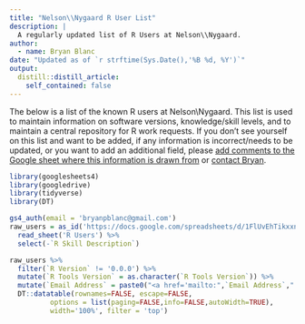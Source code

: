 ```yaml
---
title: "Nelson\\Nygaard R User List"
description: |
  A regularly updated list of R Users at Nelson\\Nygaard.
author:
  - name: Bryan Blanc
date: "Updated as of `r strftime(Sys.Date(),'%B %d, %Y')`"
output:
  distill::distill_article:
    self_contained: false
---
```


The below is a list of the known R users at Nelson\\Nygaard. This list is used to maintain information on software versions, knowledge/skill levels, and to maintain a central repository for R work requests. If you don't see yourself on this list and want to be added, if any information is incorrect/needs to be updated, or you want to add an additional field, please [add comments to the Google sheet where this information is drawn from](https://docs.google.com/spreadsheets/d/1FlUvEhTikxxnQYV5CP1T4M5wgudnZJ88f4T44C9RSpc/edit?usp=sharing) or [contact Bryan](mailto:bblanc@nelsonnygaard.com).

```r
library(googlesheets4)
library(googledrive)
library(tidyverse)
library(DT)

gs4_auth(email = 'bryanpblanc@gmail.com')
raw_users = as_id('https://docs.google.com/spreadsheets/d/1FlUvEhTikxxnQYV5CP1T4M5wgudnZJ88f4T44C9RSpc/edit?usp=sharing') %>%
  read_sheet('R Users') %>%
  select(-`R Skill Description`) 

raw_users %>%
  filter(`R Version` != '0.0.0') %>%
  mutate(`R Tools Version` = as.character(`R Tools Version`)) %>%
  mutate(`Email Address` = paste0("<a href='mailto:",`Email Address`,"'>",`Email Address`,"</a>")) %>%
  DT::datatable(rownames=FALSE, escape=FALSE,
          options = list(paging=FALSE,info=FALSE,autoWidth=TRUE),
          width='100%', filter = 'top')
```

